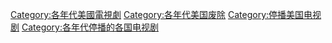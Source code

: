 [[Category:各年代美國電視劇|Category:各年代美國電視劇]]
[[Category:各年代美国废除|Category:各年代美国废除]]
[[Category:停播美国电视剧|Category:停播美国电视剧]]
[[Category:各年代停播的各国电视剧|Category:各年代停播的各国电视剧]]